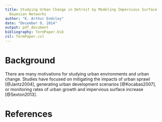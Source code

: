 ```yaml
---
title: Studying Urban Change in Detroit by Modeling Impervious Surface Changes with
  Bayesian Networks
author: "K. Arthur Endsley"
date: "December 9, 2014"
output: pdf_document
bibliography: TermPaper.bib
csl: TermPaper.csl
---
```


# Background

There are many motivations for studying urban environments and urban change. Studies have focused on mitigating the impacts of urban sprawl [@Jantz2004], generating urban development scenarios [@Kocabas2007], or monitoring rates of urban growth and impervious surface increase [@Sexton2013].

# References

\raggedright